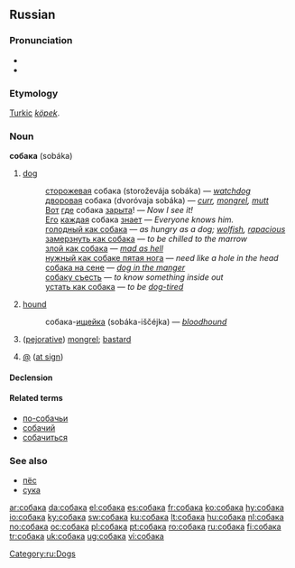==Russian==

===Pronunciation===
* {{audio|Ru-собака.ogg|audio}}
* {{IPA|[sɐ'bakɐ]|lang=ru}}

===Etymology===
[[Turkic]] ''[[köpek]]''.

===Noun===
'''собака''' (sobáka) {{f}}

# [[dog]]
#: [[сторожевой|сторожевая]] собака (storoževája sobáka) — ''[[watchdog]]''
#: [[дворовый|дворовая]] собака (dvoróvaja sobáka) — ''[[curr]], [[mongrel]], [[mutt]]''
#: [[вот|Вот]] [[где#Russian|где]] собака [[зарывать|зарыта]]! — ''Now I see it!''
#: [[он|Его]] [[каждый|каждая]] собака [[знать|знает]] — ''Everyone knows him.''
#: [[голодный как собака]] — ''as hungry as a dog; [[wolfish]], [[rapacious]]''
#: [[замерзнуть как собака]] — ''to be chilled to the marrow''
#: [[злой как собака]] — ''[[mad as hell]]''
#: [[нужный как собаке пятая нога]] — ''need like a hole in the head''
#: [[собака на сене]] — ''[[dog in the manger]]''
#: [[собаку съесть]] — ''to know something inside out''
#: [[устать как собака]] — ''to be [[dog-tired]]''
# [[hound]]
#: собака-[[ищейка]] (sobáka-iščéjka) — ''[[bloodhound]]''
# ([[pejorative]]) [[mongrel]]; [[bastard]]
# {{Internet|lang=ru}} [[@]] ([[at sign]])

====Declension====
{{ru-noun-anim-vel-а-1|собак|соба́к}}

====Related terms====
* [[по-собачьи]]
* [[собачий]]
* [[собачиться]]

===See also===
* [[пёс]]
* [[сука]]

[[Category:ru:Dogs]]

[[ar:собака]]
[[da:собака]]
[[el:собака]]
[[es:собака]]
[[fr:собака]]
[[ko:собака]]
[[hy:собака]]
[[io:собака]]
[[ky:собака]]
[[sw:собака]]
[[ku:собака]]
[[lt:собака]]
[[hu:собака]]
[[nl:собака]]
[[no:собака]]
[[oc:собака]]
[[pl:собака]]
[[pt:собака]]
[[ro:собака]]
[[ru:собака]]
[[fi:собака]]
[[tr:собака]]
[[uk:собака]]
[[ug:собака]]
[[vi:собака]]